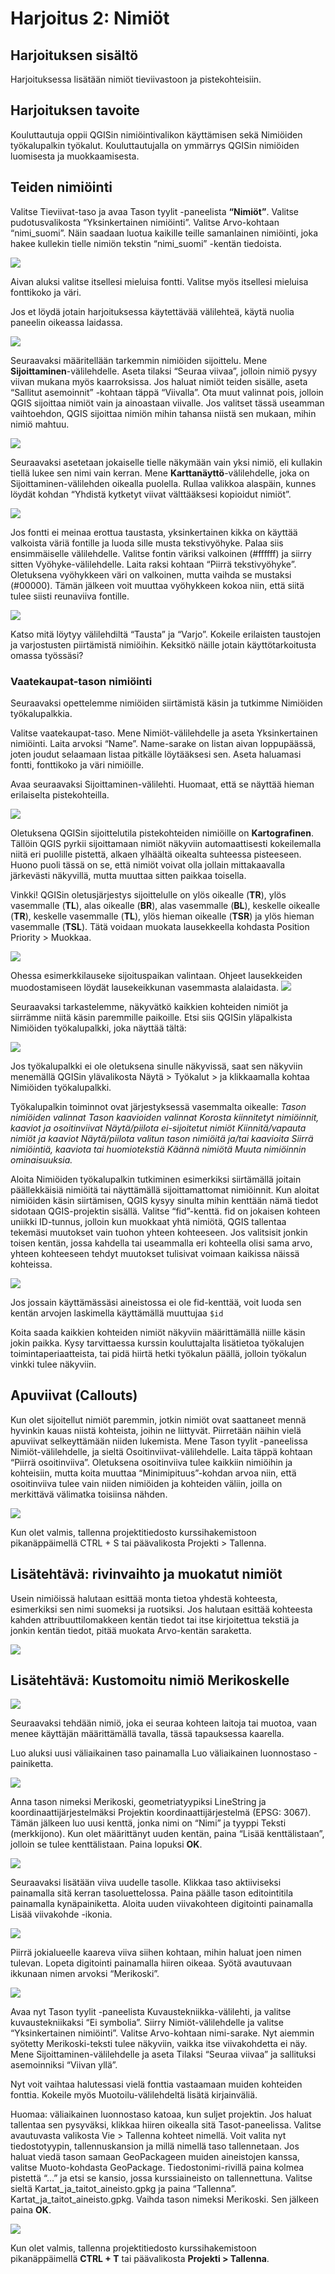 # Harjoitus 2: Nimiöt

## Harjoituksen sisältö

Harjoituksessa lisätään nimiöt tieviivastoon ja pistekohteisiin.

## Harjoituksen tavoite

Kouluttautuja oppii QGISin nimiöintivalikon käyttämisen sekä Nimiöiden työkalupalkin työkalut. Kouluttautujalla on ymmärrys QGISin nimiöiden luomisesta ja muokkaamisesta.

## Teiden nimiöinti

Valitse Tieviivat-taso ja avaa Tason tyylit -paneelista **"Nimiöt"**. Valitse pudotusvalikosta "Yksinkertainen nimiöinti". Valitse Arvo-kohtaan "nimi_suomi".
Näin saadaan luotua kaikille teille samanlainen nimiöinti, joka hakee kullekin tielle nimiön tekstin "nimi_suomi" -kentän tiedoista.

![](img/harjoitus2/img1.png)

Aivan aluksi valitse itsellesi mieluisa fontti. Valitse myös itsellesi mieluisa fonttikoko ja väri.

Jos et löydä jotain harjoituksessa käytettävää välilehteä, käytä nuolia paneelin oikeassa laidassa.

![](img/harjoitus2/img2.png)

Seuraavaksi määritellään tarkemmin nimiöiden sijoittelu. Mene **Sijoittaminen**-välilehdelle. Aseta tilaksi "Seuraa viivaa", jolloin nimiö pysyy viivan mukana myös kaarroksissa. Jos haluat nimiöt teiden sisälle, aseta "Sallitut asemoinnit" -kohtaan täppä "Viivalla". Ota muut valinnat pois, jolloin QGIS sijoittaa nimiöt vain ja ainoastaan viivalle. Jos valitset tässä useamman vaihtoehdon, QGIS sijoittaa nimiön mihin tahansa niistä sen mukaan, mihin nimiö mahtuu.

![](img/harjoitus2/img3.png)

Seuraavaksi asetetaan jokaiselle tielle näkymään vain yksi nimiö, eli kullakin tiellä lukee sen nimi vain kerran. Mene **Karttanäyttö**-välilehdelle, joka on Sijoittaminen-välilehden oikealla puolella. Rullaa valikkoa alaspäin, kunnes löydät kohdan "Yhdistä kytketyt viivat välttääksesi kopioidut nimiöt".

![](img/harjoitus2/img4.png)

Jos fontti ei meinaa erottua taustasta, yksinkertainen kikka on käyttää valkoista väriä fontille ja luoda sille musta tekstivyöhyke. Palaa siis ensimmäiselle välilehdelle. Valitse fontin väriksi valkoinen (#ffffff) ja siirry sitten Vyöhyke-välilehdelle. Laita raksi kohtaan "Piirrä tekstivyöhyke". Oletuksena vyöhykkeen väri on valkoinen, mutta vaihda se mustaksi (#00000). Tämän jälkeen voit muuttaa vyöhykkeen kokoa niin, että siitä tulee siisti reunaviiva fontille.

![](img/harjoitus2/img15.png)

Katso mitä löytyy välilehdiltä "Tausta" ja "Varjo". Kokeile erilaisten taustojen ja varjostusten piirtämistä nimiöihin. Keksitkö näille jotain käyttötarkoitusta omassa työssäsi?

### Vaatekaupat-tason nimiöinti

Seuraavaksi opettelemme nimiöiden siirtämistä käsin ja tutkimme Nimiöiden työkalupalkkia.

Valitse vaatekaupat-taso. Mene Nimiöt-välilehdelle ja aseta Yksinkertainen nimiöinti. Laita arvoksi "Name". Name-sarake on listan aivan loppupäässä, joten joudut selaamaan listaa pitkälle löytääksesi sen. Aseta haluamasi fontti, fonttikoko ja väri nimiöille.

Avaa seuraavaksi Sijoittaminen-välilehti. Huomaat, että se näyttää hieman erilaiselta pistekohteilla.

![](img/harjoitus2/img16.png)

Oletuksena QGISin sijoittelutila pistekohteiden nimiöille on **Kartografinen**. Tällöin QGIS pyrkii sijoittamaan nimiöt näkyviin automaattisesti kokeilemalla niitä eri puolille pistettä, alkaen ylhäältä oikealta suhteessa pisteeseen. Huono puoli tässä on se, että nimiöt voivat olla jollain mittakaavalla järkevästi näkyvillä, mutta muuttaa sitten paikkaa toisella.

::: hint-box
Vinkki! QGISin oletusjärjestys sijoittelulle on ylös oikealle (**TR**), ylös vasemmalle (**TL**), alas oikealle (**BR**), alas vasemmalle (**BL**), keskelle oikealle (**TR**), keskelle vasemmalle (**TL**), ylös hieman oikealle (**TSR**) ja ylös hieman vasemmalle (**TSL**). Tätä voidaan muokata lausekkeella kohdasta Position Priority \> Muokkaa.

![](img/harjoitus2/img7.png)

Ohessa esimerkkilauseke sijoituspaikan valintaan. Ohjeet lausekkeiden muodostamiseen löydät lausekeikkunan vasemmasta alalaidasta.
![](img/harjoitus2/img6.png)
:::


Seuraavaksi tarkastelemme, näkyvätkö kaikkien kohteiden nimiöt ja siirrämme niitä käsin paremmille paikoille. Etsi siis QGISin yläpalkista Nimiöiden työkalupalkki, joka näyttää tältä:

![](img/harjoitus2/img8.png)

Jos työkalupalkki ei ole oletuksena sinulle näkyvissä, saat sen näkyviin menemällä QGISin ylävalikosta Näytä > Työkalut > ja klikkaamalla kohtaa Nimiöiden työkalupalkki.

Työkalupalkin toiminnot ovat järjestyksessä vasemmalta oikealle: 
*Tason nimiöiden valinnat
Tason kaavioiden valinnat
Korosta kiinnitetyt nimiöinnit, kaaviot ja osoitinviivat
Näytä/piilota ei-sijoitetut nimiöt
Kiinnitä/vapauta nimiöt ja kaaviot
Näytä/piilota valitun tason nimiöitä ja/tai kaavioita
Siirrä nimiöintiä, kaaviota tai huomiotekstiä
Käännä nimiötä
Muuta nimiöinnin ominaisuuksia.*

Aloita Nimiöiden työkalupalkin tutkiminen esimerkiksi siirtämällä joitain päällekkäisiä nimiöitä tai näyttämällä sijoittamattomat nimiöinnit. 
Kun aloitat nimiöiden käsin siirtämisen, QGIS kysyy sinulta mihin kenttään nämä tiedot sidotaan QGIS-projektin sisällä. Valitse "fid"-kenttä. fid on jokaisen kohteen uniikki ID-tunnus, jolloin kun muokkaat yhtä nimiötä, QGIS tallentaa tekemäsi muutokset vain tuohon yhteen kohteeseen. Jos valitsisit jonkin toisen kentän, jossa kahdella tai useammalla eri kohteella olisi sama arvo, yhteen kohteeseen tehdyt muutokset tulisivat voimaan kaikissa näissä kohteissa.

![](img/harjoitus2/img9.png)

::: hint-box
Jos jossain käyttämässäsi aineistossa ei ole fid-kenttää, voit luoda sen kentän arvojen laskimella käyttämällä muuttujaa `$id`
:::


Koita saada kaikkien kohteiden nimiöt näkyviin määrittämällä niille käsin jokin paikka. Kysy tarvittaessa kurssin kouluttajalta lisätietoa työkalujen toimintaperiaatteista, tai pidä hiirtä hetki työkalun päällä, jolloin työkalun vinkki tulee näkyviin.

## Apuviivat (Callouts)

Kun olet sijoitellut nimiöt paremmin, jotkin nimiöt ovat saattaneet mennä hyvinkin kauas niistä kohteista, joihin ne liittyvät. Piirretään näihin vielä apuviivat selkeyttämään niiden lukemista. Mene Tason tyylit -paneelissa Nimiöt-välilehdelle, ja sieltä Osoitinviivat-välilehdelle. Laita täppä kohtaan "Piirrä osoitinviiva". Oletuksena osoitinviiva tulee kaikkiin nimiöihin ja kohteisiin, mutta koita muuttaa "Minimipituus"-kohdan arvoa niin, että osoitinviiva tulee vain niiden nimiöiden ja kohteiden väliin, joilla on merkittävä välimatka toisiinsa nähden.

![](img/harjoitus2/img10.png)

Kun olet valmis, tallenna projektitiedosto kurssihakemistoon pikanäppäimellä CTRL + S tai päävalikosta Projekti > Tallenna.

## Lisätehtävä: rivinvaihto ja muokatut nimiöt

Usein nimiöissä halutaan esittää monta tietoa yhdestä kohteesta, esimerkiksi sen nimi suomeksi ja ruotsiksi. Jos halutaan esittää kohteesta kahden attribuuttilomakkeen kentän tiedot tai itse kirjoitettua tekstiä ja jonkin kentän tiedot, pitää muokata Arvo-kentän saraketta.

![](img/harjoitus2/arvonmuokkaus.png)

## Lisätehtävä: Kustomoitu nimiö Merikoskelle

![](img/harjoitus2/img11.png)

Seuraavaksi tehdään nimiö, joka ei seuraa kohteen laitoja tai muotoa, vaan menee käyttäjän määrittämällä tavalla, tässä tapauksessa kaarella.

Luo aluksi uusi väliaikainen taso painamalla Luo väliaikainen luonnostaso -painiketta.

![](img/harjoitus2/img12.png)

Anna tason nimeksi Merikoski, geometriatyypiksi LineString ja koordinaattijärjestelmäksi Projektin koordinaattijärjestelmä (EPSG: 3067). Tämän jälkeen luo uusi kenttä, jonka nimi on "Nimi" ja tyyppi Teksti (merkkijono). Kun olet määrittänyt uuden kentän, paina "Lisää kenttälistaan", jolloin se tulee kenttälistaan. Paina lopuksi **OK**.

![](img/harjoitus2/img13.png)

Seuraavaksi lisätään viiva uudelle tasolle. Klikkaa taso aktiiviseksi painamalla sitä kerran tasoluettelossa. Paina päälle tason editointitila painamalla kynäpainiketta. Aloita uuden viivakohteen digitointi painamalla Lisää viivakohde -ikonia.

![](img/harjoitus2/img14.png)

Piirrä jokialueelle kaareva viiva siihen kohtaan, mihin haluat joen nimen tulevan. Lopeta digitointi painamalla hiiren oikeaa. Syötä avautuvaan ikkunaan nimen arvoksi "Merikoski".

![](img/harjoitus2/img17.png)

Avaa nyt Tason tyylit -paneelista Kuvaustekniikka-välilehti, ja valitse kuvaustekniikaksi "Ei symbolia". Siirry Nimiöt-välilehdelle ja valitse "Yksinkertainen nimiöinti". Valitse Arvo-kohtaan nimi-sarake. Nyt aiemmin syötetty Merikoski-teksti tulee näkyviin, vaikka itse viivakohdetta ei näy. Mene Sijoittaminen-välilehdelle ja aseta Tilaksi "Seuraa viivaa" ja sallituksi asemoinniksi "Viivan yllä".

Nyt voit vaihtaa halutessasi vielä fonttia vastaamaan muiden kohteiden fonttia. Kokeile myös Muotoilu-välilehdeltä lisätä kirjainväliä.

Huomaa: väliaikainen luonnostaso katoaa, kun suljet projektin. Jos haluat tallentaa sen pysyväksi, klikkaa hiiren oikealla sitä Tasot-paneelissa. Valitse avautuvasta valikosta Vie > Tallenna kohteet nimellä. Voit valita nyt tiedostotyypin, tallennuskansion ja millä nimellä taso tallennetaan. Jos haluat viedä tason samaan GeoPackageen muiden aineistojen kanssa, valitse Muoto-kohdasta GeoPackage. Tiedostonimi-rivillä paina kolmea pistettä "..." ja etsi se kansio, jossa kurssiaineisto on tallennettuna. Valitse sieltä Kartat_ja_taitot_aineisto.gpkg ja paina "Tallenna". Kartat_ja_taitot_aineisto.gpkg. Vaihda tason nimeksi Merikoski. Sen jälkeen paina **OK**.

![](img/harjoitus2/vienti_gpk.png)

Kun olet valmis, tallenna projektitiedosto kurssihakemistoon pikanäppäimellä **CTRL + T** tai päävalikosta **Projekti \> Tallenna**.
